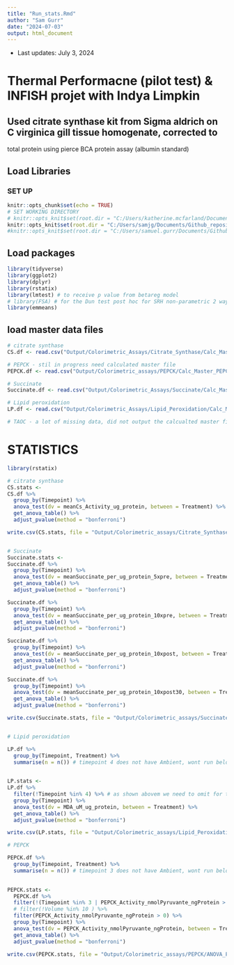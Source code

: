 ```yaml
---
title: "Run_stats.Rmd"
author: "Sam Gurr"
date: "2024-07-03"
output: html_document
---
```


-   Last updates: July 3, 2024

# Thermal Performacne (pilot test) & INFISH projet with Indya Limpkin

## Used citrate synthase kit from Sigma aldrich on C virginica gill tissue homogenate, corrected to

total protein using pierce BCA protein assay (albumin standard)

## Load Libraries

### SET UP

```r
knitr::opts_chunk$set(echo = TRUE)
# SET WORKING DIRECTORY 
# knitr::opts_knit$set(root.dir = "C:/Users/katherine.mcfarland/Documents/GitHub/EAD-ASEB-Cvirginica_Thermal_Performance/larvae") # Katie's
knitr::opts_knit$set(root.dir = "C:/Users/samjg/Documents/Github_repositories/EAD-ASEB-Cvirginica_Thermal_Performance/RAnalysis") # Sam's
#knitr::opts_knit$set(root.dir = "C:/Users/samuel.gurr/Documents/Github_repositories/EAD-ASEB-Cvirginica_Thermal_Performance/RAnalysis") # Sam's work
```


## Load packages 

```r
library(tidyverse)
library(ggplot2)
library(dplyr)
library(rstatix)
library(lmtest) # to receive p value from betareg model
# library(FSA) # for the Dun test post hoc for SRH non-parametric 2 way anova]
library(emmeans)
```


## load master data files 

```r

# citrate synthase
CS.df <- read.csv("Output/Colorimetric_Assays/Citrate_Synthase/Calc_Master_CSActivity.csv", sep = ',', head = T) %>% select(!X)

# PEPCK - stil in progress need calculated master file
PEPCK.df <- read.csv("Output/Colorimetric_assays/PEPCK/Calc_Master_PEPCK.csv", sep = ',', head = T) %>% select(!X)

# Succinate 
Succinate.df <- read.csv("Output/Colorimetric_Assays/Succinate/Calc_Master_Succinate.csv", sep = ',', head = T) %>% select(!X)

# Lipid peroxidation
LP.df <- read.csv("Output/Colorimetric_Assays/Lipid_Peroxidation/Calc_Master_Lipid_Peroxidation.csv", sep = ',', head = T) %>% select(!X)

# TAOC - a lot of missing data, did not output the calcualted master file

```

# STATISTICS


```r
library(rstatix)

# citrate synthase
CS.stats <-
CS.df %>%   
  group_by(Timepoint) %>%
  anova_test(dv = meanCs_Activity_ug_protein, between = Treatment) %>%
  get_anova_table() %>%
  adjust_pvalue(method = "bonferroni")

write.csv(CS.stats, file = "Output/Colorimetric_assays/Citrate_Synthase/ANOVA_CS.csv") # write csv


# Succinate 
Succinate.stats <-
Succinate.df %>%   
  group_by(Timepoint) %>%
  anova_test(dv = meanSuccinate_per_ug_protein_5xpre, between = Treatment) %>%
  get_anova_table() %>%
  adjust_pvalue(method = "bonferroni")

Succinate.df %>%   
  group_by(Timepoint) %>%
  anova_test(dv = meanSuccinate_per_ug_protein_10xpre, between = Treatment) %>%
  get_anova_table() %>%
  adjust_pvalue(method = "bonferroni")

Succinate.df %>%   
  group_by(Timepoint) %>%
  anova_test(dv = meanSuccinate_per_ug_protein_10xpost, between = Treatment) %>%
  get_anova_table() %>%
  adjust_pvalue(method = "bonferroni")

Succinate.df %>%   
  group_by(Timepoint) %>%
  anova_test(dv = meanSuccinate_per_ug_protein_10xpost30, between = Treatment) %>%
  get_anova_table() %>%
  adjust_pvalue(method = "bonferroni")

write.csv(Succinate.stats, file = "Output/Colorimetric_assays/Succinate/ANOVA_Succinate.csv") # write csv


# Lipid peroxidation

LP.df %>%   
  group_by(Timepoint, Treatment) %>% 
  summarise(n = n()) # timepoint 4 does not have Ambient, wont run below
  

LP.stats <-
LP.df %>%   
  filter(!Timepoint %in% 4) %>% # as shown abovem we need to omit for this to run
  group_by(Timepoint) %>%
  anova_test(dv = MDA_uM_ug_protein, between = Treatment) %>%
  get_anova_table() %>%
  adjust_pvalue(method = "bonferroni")

write.csv(LP.stats, file = "Output/Colorimetric_assays/Lipid_Peroxidation/ANOVA_Lipid_Peroxidation.csv") # write csv

# PEPCK 

PEPCK.df %>%   
  group_by(Timepoint, Treatment) %>% 
  summarise(n = n()) # timepoint 3 does not have Ambient, wont run below
  

PEPCK.stats <-
  PEPCK.df %>%   
  filter(!(Timepoint %in% 3 | PEPCK_Activity_nmolPyruvante_ngProtein > 1.7)) %>% # as shown abovem we need to omit for this to run
  # filter(!Volume %in% 10 ) %>% 
  filter(PEPCK_Activity_nmolPyruvante_ngProtein > 0) %>% 
  group_by(Timepoint) %>%
  anova_test(dv = PEPCK_Activity_nmolPyruvante_ngProtein, between = Treatment) %>%
  get_anova_table() %>%
  adjust_pvalue(method = "bonferroni")

write.csv(PEPCK.stats, file = "Output/Colorimetric_assays/PEPCK/ANOVA_PEPCK.csv") # write csv

```

